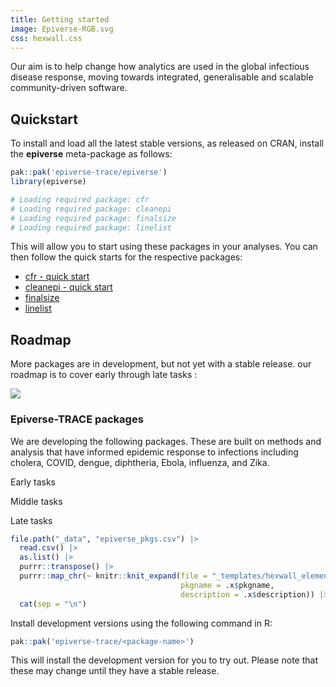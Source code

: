```yaml
---
title: Getting started
image: Epiverse-RGB.svg
css: hexwall.css
---
```


Our aim is to help change how analytics are used in the global infectious disease response, moving towards integrated, generalisable and scalable community-driven software.

## Quickstart

To install and load all the latest stable versions, as released on CRAN, install the **epiverse** meta-package as follows:

```r
pak::pak('epiverse-trace/epiverse')
library(epiverse)

# Loading required package: cfr
# Loading required package: cleanepi
# Loading required package: finalsize
# Loading required package: linelist
```

This will allow you to start using these packages in your analyses. You can then follow the quick starts for the respective packages:

* [cfr - quick start](https://epiverse-trace.github.io/cfr/#quick-start)
* [cleanepi - quick start](https://epiverse-trace.github.io/cleanepi/#quick-start)
* [finalsize](https://epiverse-trace.github.io/finalsize/#quick-start)
* [linelist](https://epiverse-trace.github.io/linelist/#usage)

## Roadmap

More packages are in development, but not yet with a stable release. our roadmap is to cover early through late tasks :

![ ](task_pipeline-minimal.svg){fig-alt='A typical epidemiological pipeline presented as a flowchart. Each box corresponds to a specific task (e.g., "reconstruct transmission chains", or "estimate severity"). The tasks are split into three categories based on the position in the data pipeline: early tasks, middle tasks and late tasks.'}

### Epiverse-TRACE packages

We are developing the following packages. These are built on methods and analysis that have informed epidemic response to infections including cholera, COVID, dengue, diphtheria, Ebola, influenza, and Zika.

::: {.gradient-rectangle}

[Early tasks]{.task}

[Middle tasks]{.task}

[Late tasks]{.task}

:::

::: {.hex-container}

```r
file.path("_data", "epiverse_pkgs.csv") |>
  read.csv() |>
  as.list() |>
  purrr::transpose() |>
  purrr::map_chr(~ knitr::knit_expand(file = "_templates/hexwall_element.Rmd",
                                      pkgname = .x$pkgname,
                                      description = .x$description)) |>
  cat(sep = "\n")
```

:::

Install development versions using the following command in R:

```r
pak::pak('epiverse-trace/<package-name>')
```

This will install the development version for you to try out. Please note that these may change until they have a stable release.
